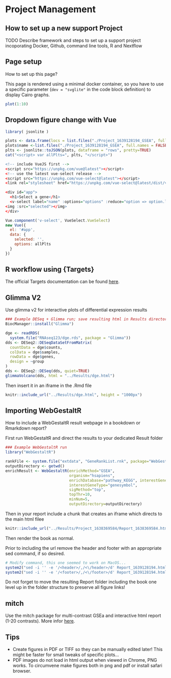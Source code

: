 # Project Management

## How to set up a new support Project

TODO Describe framework and steps to set up a support project incoporating Docker, Github, command line tools, R and Nextflow

## Page setup

How to set up this page?

This page is rendered using a minimal docker container, so you have to use a specific parameter (`dev = "svglite"` in the code block definition) to display Cairo graphs.

```r
plot(1:10)
```

## Dropdown figure change with Vue

```r
library( jsonlite )
```

```r
plots <- data.frame(locs = list.files("./Project_1639128194_GSEA", full.names = TRUE))
plots$name <-list.files("./Project_1639128194_GSEA", full.names = FALSE)
plts <- jsonlite::toJSON(plots, dataframe = "rows", pretty=TRUE)
cat("<script> var allPlts=", plts, "</script>")
```

```r
<!-- include VueJS first -->
<script src="https://unpkg.com/vue@latest"></script>
<!-- use the latest vue-select release -->
<script src="https://unpkg.com/vue-select@latest"></script>
<link rel="stylesheet" href="https://unpkg.com/vue-select@latest/dist/vue-select.css">

<div id="app">
  <h1>Select a gene</h1>
  <v-select label="name" :options="options" :reduce="option => option.locs" v-model="selected" placeholder="Select a gene"></v-select>
<img :src="selected"></img>
</div>
```

```js
Vue.component('v-select', VueSelect.VueSelect)
new Vue({
  el: '#app',
  data: {
    selected: '',
    options: allPlts
  }
})
```

## R workflow using {Targets}

The official Targets documentation can be found [here](https://books.ropensci.org/targets/){target="blank"}.

## Glimma V2

Use glimma v2 for interactive plots of differential expression results

```r
### Example DESeq + Glimma run; save resulting html in Results directory
BiocManager::install("Glimma")

dge <- readRDS(
  system.file("RNAseq123/dge.rds", package = "Glimma"))
dds <- DESeq2::DESeqDataSetFromMatrix(
  countData = dge$counts,
  colData = dge$samples,
  rowData = dge$genes,
  design = ~group
)
dds <- DESeq2::DESeq(dds, quiet=TRUE)
glimmaVolcano(dds, html = "../Results/dge.html")
```

Then insert it in an iframe in the .Rmd file

```r
knitr::include_url("../Results/dge.html", height = "1000px")
```

## Importing WebGestaltR

How to include a WebGestaltR result webpage in a bookdown or Rmarkdown report?

First run WebGestaltR and direct the results to your dedicated Result folder

```r
### Example WebGestaltR run
library("WebGestaltR")

rankFile <- system.file("extdata", "GeneRankList.rnk", package="WebGestaltR")
outputDirectory <- getwd()
enrichResult <- WebGestaltR(enrichMethod="GSEA", 
                            organism="hsapiens",
                            enrichDatabase="pathway_KEGG", interestGeneFile=rankFile,
                            interestGeneType="genesymbol", 
                            sigMethod="top", 
                            topThr=10, 
                            minNum=5,
                            outputDirectory=outputDirectory)
```

Then in your report include a chunk that creates an iframe which directs to the main html filee

```r
knitr::include_url("../Results/Project_1638369584/Report_1638369584.html", height = "800px")
```

Then render the book as normal. 

Prior to including the url remove the header and footer with an appropriate sed command, if so desired.

```r
# Modify command, this one seemed to work on MacOS...
system2("sed -i '' -e '/<header>/,/<\/header>/d' Report_1639128194.html")
system2("sed -i '' -e '/<footer>/,/<\/footer>/d' Report_1639128194.html")
```



::: {.rmdnote}

Do not forget to move the resulting Report folder including the book one level up in the folder structure to preserve all figure links!

:::

## mitch

Use the mitch package for multi-contrast GSEa and interactive html report (1-20 contrasts). More infor [here](https://bmcgenomics.biomedcentral.com/articles/10.1186/s12864-020-06856-9).


## Tips

- Create figures in PDF or TIFF so they can be manually edited later! This might be faster for small tweaks of specific plots...
- PDF images do not load in html output when viewed in Chrome, PNG works. To circumvene make figures both in png and pdf or install safari browser.

